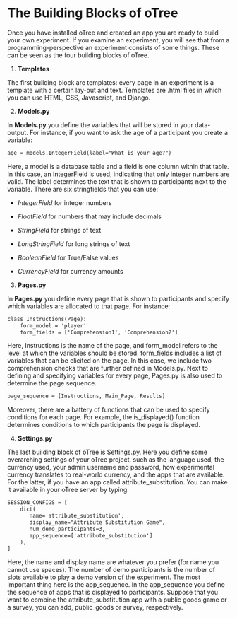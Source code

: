 # The Building Blocks of oTree

Once you have installed oTree and created an app you are ready to build your own experiment. If you examine an experiment, you will see that from a programming-perspective an experiment consists of some things. These can be seen as the four building blocks of oTree.

1. **Templates**

The first building block are  templates: every page in an experiment is a template with a certain lay-out and text. Templates are .html files in which you can use HTML, CSS, Javascript, and Django. 

2. **Models.py**

In **Models.py** you define the variables that will be stored in your data-output. For instance, if you want to ask the age of a participant you create a variable:

```default
age = models.IntegerField(label="What is your age?")
```

Here, a model is a database table and a field is one column within that table. In this case, an IntegerField is used, indicating that only integer numbers are valid. The label determines the text that is shown to participants next to the variable. There are six stringfields that you can use:

- *IntegerField* for integer numbers

- *FloatField* for numbers that may include decimals

- *StringField* for strings of text

- *LongStringField* for long strings of text

- *BooleanField* for True/False values

- *CurrencyField* for currency amounts


3. **Pages.py**

In **Pages.py** you define every page that is shown to participants and specify which variables are allocated to that page. For instance:

```default
class Instructions(Page):
    form_model = 'player'
    form_fields = ['Comprehension1', 'Comprehension2']
```

Here, Instructions is the name of the page, and form_model refers to the level at which the variables should be stored. form_fields includes a list of variables that can be elicited on the page. In this case, we include two comprehension checks that are further defined in Models.py. Next to defining and specifying variables for every page, Pages.py is also used to determine the page sequence.

```default
page_sequence = [Instructions, Main_Page, Results]
```

Moreover, there are a battery of functions that can be used to specify conditions for each page. For example, the is_displayed() function determines conditions to which participants the page is displayed. 

4. **Settings.py**

The last building block of oTree is Settings.py. Here you define some overarching settings of your oTree project, such as the language used, the currency used, your admin username and password, how experimental currency translates to real-world currency, and the apps that are available. For the latter, if you have an app called attribute_substitution. You can make it available in your oTree server by typing:

```default
SESSION_CONFIGS = [
    dict(
       name='attribute_substitution',
       display_name="Attribute Substitution Game",
       num_demo_participants=3,
       app_sequence=['attribute_substitution']
    ),
]
```

Here, the name and display name are whatever you prefer (for name you cannot use spaces). The number of demo participants is the number of slots available to play a demo version of the experiment. The most important thing here is the app_sequence. In the app_sequence you define the sequence of apps that is displayed to participants. Suppose that you want to combine the attribute_substitution app with a public goods game or a survey, you can add, public_goods or survey, respectively.


